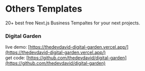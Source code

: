 # Others Templates

20+ best free Next.js Business Tempaltes for your next projects.

### Digital Garden   
live demo: [https://thedevdavid-digital-garden.vercel.app/](https://thedevdavid-digital-garden.vercel.app/)   
get code: [https://github.com/thedevdavid/digital-garden](https://github.com/thedevdavid/digital-garden)
